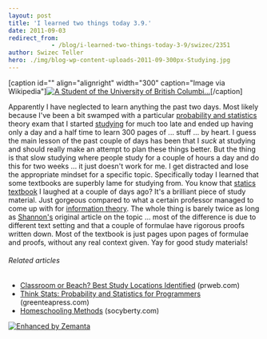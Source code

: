 ```yaml
---
layout: post
title: 'I learned two things today 3.9.'
date: 2011-09-03
redirect_from: 
            - /blog/i-learned-two-things-today-3-9/swizec/2351
author: Swizec Teller
hero: ./img/blog-wp-content-uploads-2011-09-300px-Studying.jpg
---
```

\[caption id="" align="alignright" width="300" caption="Image via Wikipedia"][![A Student of the University of British Columbi...](./img/blog-wp-content-uploads-2011-09-300px-Studying.jpg "A Student of the University of British Columbi...")](http://commons.wikipedia.org/wiki/File:Studying.jpg)\[/caption]

Apparently I have neglected to learn anything the past two days. Most likely because I've been a bit swamped with a particular [probability and statistics](http://en.wikipedia.org/wiki/Probability_and_statistics "Probability and statistics") theory exam that I started [studying](http://en.wikipedia.org/wiki/Study_skills "Study skills") for much too late and ended up having only a day and a half time to learn 300 pages of ... stuff ... by heart. I guess the main lesson of the past couple of days has been that I _suck_ at studying and should really make an attempt to plan these things better. But the thing is that slow studying where people study for a couple of hours a day and do this for two weeks ... it just doesn't work for me. I get distracted and lose the appropriate mindset for a specific topic. Specifically today I learned that some textbooks are superbly lame for studying from. You know that [statics textbook](http://swizec.com/blog/i-learned-two-things-today-30-8/swizec/2308 "I learned two things today 30.8.") I laughed at a couple of days ago? It's a brilliant piece of study material. Just gorgeous compared to what a certain professor managed to come up with for [information theory](http://en.wikipedia.org/wiki/Information_theory "Information theory"). The whole thing is barely twice as long as [Shannon's](http://en.wikipedia.org/wiki/Claude_Shannon "Claude Shannon") original article on the topic ... most of the difference is due to different text setting and that a couple of formulae have rigorous proofs written down. Most of the textbook is just pages upon pages of formulae and proofs, without any real context given. Yay for good study materials!

###### Related articles

- [Classroom or Beach? Best Study Locations Identified](http://www.prweb.com/releases/prweb2011/8/prweb8749837.htm) (prweb.com)
- [Think Stats: Probability and Statistics for Programmers](http://greenteapress.com/thinkstats/html/index.html) (greenteapress.com)
- [Homeschooling Methods](http://socyberty.com/education/homeschooling-methods-2/) (socyberty.com)

[![Enhanced by Zemanta](http://img.zemanta.com/zemified_e.png?x-id=a1397f1a-b638-43c6-ba7c-3766672c0005)](http://www.zemanta.com/ "Enhanced by Zemanta")